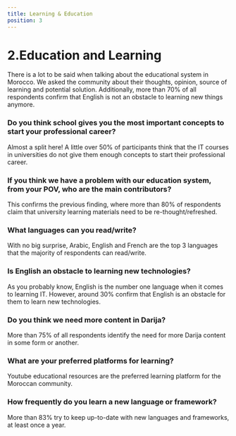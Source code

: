 ```yaml
---
title: Learning & Education
position: 3
---
```


# 2.Education and Learning

There is a lot to be said when talking about the educational system in Morocco. We asked the community about their thoughts, opinion, source of learning and potential solution. Additionally, more than 70% of all respondents confirm that English is not an obstacle to learning new things anymore.

### Do you think school gives you the most important concepts to start your professional career?

Almost a split here! A little over 50% of participants think that the IT courses in universities do not give them enough concepts to start their professional career.

<Chart id="profile-q-7" title={false} />

### If you think we have a problem with our education system, from your POV, who are the main contributors?

This confirms the previous finding, where more than 80% of respondents claim that university learning materials need to be re-thought/refreshed.

<Chart id="profile-q-10" title={false} />

### What languages can you read/write?

With no big surprise, Arabic, English and French are the top 3 languages that the majority of respondents can read/write.

<Chart id="profile-q-11" title={false} />

### Is English an obstacle to learning new technologies?

As you probably know, English is the number one language when it comes to learning IT. However, around 30% confirm that English is an obstacle for them to learn new technologies.

<Chart id="profile-q-12" title={false} />

### Do you think we need more content in Darija?

More than 75% of all respondents identify the need for more Darija content in some form or another.

<Chart id="profile-q-13" title={false} />

### What are your preferred platforms for learning?

Youtube educational resources are the preferred learning platform for the Moroccan community.

<Chart id="profile-q-14" title={false} />

### How frequently do you learn a new language or framework?

More than 83% try to keep up-to-date with new languages and frameworks, at least once a year.

<Chart id="tech-q-9" title={false} />
